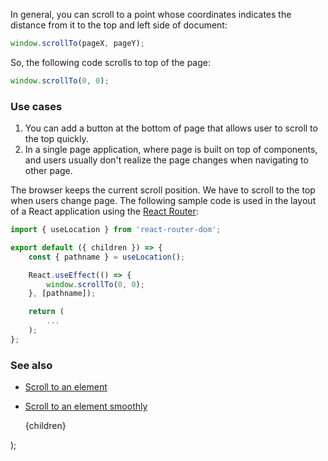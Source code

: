 
In general, you can scroll to a point whose coordinates indicates the distance from it to the top and left side of document:

```js
window.scrollTo(pageX, pageY);
```

So, the following code scrolls to top of the page:

```js
window.scrollTo(0, 0);
```

### Use cases

1. You can add a button at the bottom of page that allows user to scroll to the top quickly.
2. In a single page application, where page is built on top of components, and users usually don't realize the page changes when navigating to other page.

The browser keeps the current scroll position. We have to scroll to the top when users change page. The following sample code is used in the layout of a React application using the [React Router](https://github.com/ReactTraining/react-router):

```js
import { useLocation } from 'react-router-dom';

export default ({ children }) => {
    const { pathname } = useLocation();

    React.useEffect(() => {
        window.scrollTo(0, 0);
    }, [pathname]);

    return (
        ...
    );
};
```

### See also

-   [Scroll to an element](/scroll-to-an-element)
-   [Scroll to an element smoothly](/scroll-to-an-element-smoothly)

    <PostLayout keywords="scrollTo, scroll to top" title="Scroll to top of the page">
        {children}
    </PostLayout>
);
